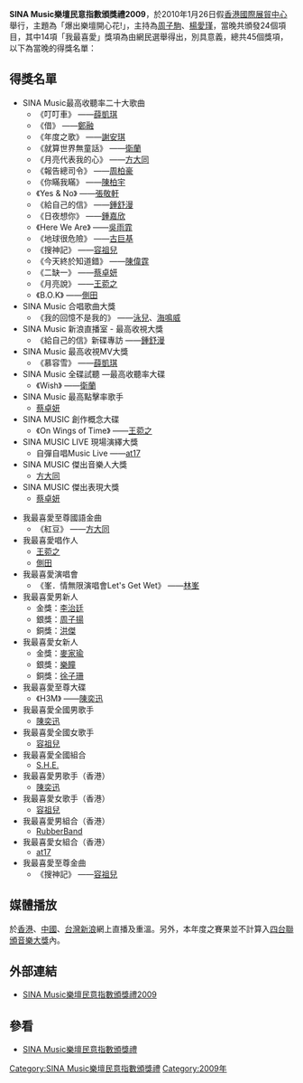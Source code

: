 '''SINA Music樂壇民意指數頒獎禮2009'''，於2010年1月26日假[[香港國際展貿中心|香港國際展貿中心]]舉行，主題為「爆出樂壇開心花!」，主持為[[周子駒|周子駒]]、[[楊愛瑾|楊愛瑾]]，當晚共頒發24個項目，其中14項「我最喜愛」獎項為由網民選舉得出，別具意義，總共45個獎項，以下為當晚的得獎名單：

==得獎名單==
* SINA Music最高收聽率二十大歌曲
** 《叮叮車》 ——[[薛凱琪|薛凱琪]]
** 《借》 ——[[鄭融|鄭融]]
** 《年度之歌》 ——[[謝安琪|謝安琪]]
** 《就算世界無童話》 ——[[衛蘭|衛蘭]]
** 《月亮代表我的心》 ——[[方大同|方大同]]
** 《報告總司令》 ——[[周柏豪|周柏豪]]
** 《你瞞我瞞》 ——[[陳柏宇|陳柏宇]]
** 《Yes & No》 ——[[張敬軒|張敬軒]]
** 《給自己的信》 ——[[鍾舒漫|鍾舒漫]]
** 《日夜想你》 ——[[鍾嘉欣|鍾嘉欣]]
** 《Here We Are》 ——[[吳雨霏|吳雨霏]]
** 《地球很危險》 ——[[古巨基|古巨基]]
** 《搜神記》 ——[[容祖兒|容祖兒]]
** 《今天終於知道錯》 ——[[陳偉霆|陳偉霆]]
** 《二缺一》 ——[[蔡卓妍|蔡卓妍]]
** 《月亮說》 ——[[王菀之|王菀之]]
** 《B.O.K》 ——[[側田|側田]]
* SINA Music 合唱歌曲大獎
** 《我的回憶不是我的》 ——[[泳兒|泳兒]]、[[海鳴威|海鳴威]]
* SINA Music 新浪直播室 - 最高收視大獎
** 《給自己的信》新碟專訪 ——[[鍾舒漫|鍾舒漫]]
* SINA Music 最高收視MV大獎
** 《慕容雪》 ——[[薛凱琪|薛凱琪]]
* SINA Music 全碟試聽 —最高收聽率大碟
** 《Wish》 ——[[衛蘭|衛蘭]]
* SINA Music 最高點擊率歌手
** [[蔡卓妍|蔡卓妍]]
* SINA MUSIC 創作概念大碟
** 《On Wings of Time》 ——[[王菀之|王菀之]]
* SINA MUSIC LIVE 現場演繹大獎
** 自彈自唱Music Live ——[[at17|at17]]
* SINA MUSIC 傑出音樂人大獎
** [[方大同|方大同]]
* SINA MUSIC 傑出表現大獎
** [[蔡卓妍|蔡卓妍]]

* 我最喜愛至尊國語金曲
** 《紅豆》 ——[[方大同|方大同]]
* 我最喜愛唱作人
** [[王菀之|王菀之]]
** [[側田|側田]]
* 我最喜愛演唱會
** 《峯．情無限演唱會Let's Get Wet》 ——[[林峯|林峯]]
* 我最喜愛男新人
** 金獎：[[李治廷|李治廷]]
** 銀獎：[[周子揚|周子揚]]
** 銅獎：[[洪傑|洪傑]]
* 我最喜愛女新人
** 金獎：[[麥家瑜|麥家瑜]]
** 銀獎：[[樂瞳|樂瞳]]
** 銅獎：[[徐子珊|徐子珊]]
* 我最喜愛至尊大碟
** 《H3M》 ——[[陳奕迅|陳奕迅]]
* 我最喜愛全國男歌手
** [[陳奕迅|陳奕迅]]
* 我最喜愛全國女歌手
** [[容祖兒|容祖兒]]
* 我最喜愛全國組合
** [[S.H.E.|S.H.E.]]
* 我最喜愛男歌手（香港）
** [[陳奕迅|陳奕迅]]
* 我最喜愛女歌手（香港）
** [[容祖兒|容祖兒]]
* 我最喜愛男組合（香港）
** [[RubberBand|RubberBand]]
* 我最喜愛女組合（香港）
** [[at17|at17]]
* 我最喜愛至尊金曲
** 《搜神記》 ——[[容祖兒|容祖兒]]

== 媒體播放 ==
於[[香港|香港]]、[[中國|中國]]、[[台灣|台灣]][[新浪|新浪]]網上直播及重溫。另外，本年度之賽果並不計算入[[四台聯頒音樂大獎|四台聯頒音樂大獎]]內。

== 外部連結 ==
* [https://web.archive.org/web/20100130233920/http://music.sina.com.hk/event09/musicawards/ SINA Music樂壇民意指數頒獎禮2009]

== 參看 ==
* [[SINA_Music樂壇民意指數頒獎禮|SINA Music樂壇民意指數頒獎禮]]
{{SINA Music樂壇民意指數頒獎禮}}
{{香港音乐颁奖典礼}}

[[Category:SINA_Music樂壇民意指數頒獎禮|Category:SINA Music樂壇民意指數頒獎禮]]
[[Category:2009年|Category:2009年]]
